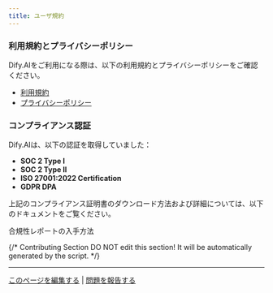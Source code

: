 ```yaml
---
title: ユーザ規約
---
```



### **利用規約とプライバシーポリシー**

Dify.AIをご利用になる際は、以下の利用規約とプライバシーポリシーをご確認ください。

* [利用規約](https://dify.ai/terms)
* [プライバシーポリシー](https://dify.ai/privacy)

### **コンプライアンス認証**

Dify.AIは、以下の認証を取得していました：

* **SOC 2 Type I**
* **SOC 2 Type II**
* **ISO 27001:2022 Certification**
* **GDPR DPA**

上記のコンプライアンス証明書のダウンロード方法および詳細については、以下のドキュメントをご覧ください。

<Card title="合規性レポートの入手方法" icon="link" href="get-compliance-report.md">
  合規性レポートの入手方法
</Card>

{/*
Contributing Section
DO NOT edit this section!
It will be automatically generated by the script.
*/}

---

[このページを編集する](https://github.com/langgenius/dify-docs/edit/main/ja-jp/policies/agreement/README.mdx) | [問題を報告する](https://github.com/langgenius/dify-docs/issues/new?title=ドキュメントの問題%3A%20&body=%23%23%20問題の説明%0A%3C%21--%20発見した問題について簡単に説明してください%20--%3E%0A%0A%23%23%20ページリンク%0Ahttps%3A%2F%2Fgithub.com%2Flanggenius%2Fdify-docs%2Fblob%2Fmain%2Fja-jp/policies/agreement%2FREADME.mdx%0A%0A%23%23%20提案される変更%0A%3C%21--%20特定の変更案がある場合は、ここで説明してください%20--%3E%0A%0A%3C%21--%20ドキュメントの品質向上にご協力いただきありがとうございます！%20--%3E)


